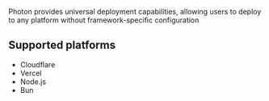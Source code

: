 
<BetaWarning message="Deployment adapters are in alpha. Some features may be incomplete." />

Photon provides universal deployment capabilities, allowing users to deploy to any platform without framework-specific configuration

## Supported platforms

- <Link href="/guide/deploy/cloudflare">Cloudflare</Link>
- <Link href="/guide/deploy/vercel">Vercel</Link>
- <Link href="/guide/deploy/node">Node.js</Link>
- <Link href="/guide/deploy/bun">Bun</Link>
